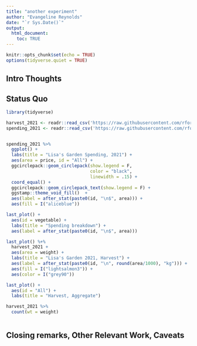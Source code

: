 ```yaml
---
title: "another experiment"
author: "Evangeline Reynolds"
date: "`r Sys.Date()`"
output: 
  html_document:
    toc: TRUE
---
```


```r
knitr::opts_chunk$set(echo = TRUE)
options(tidyverse.quiet = TRUE)
```




## Intro Thoughts


## Status Quo

```r
library(tidyverse)

harvest_2021 <- readr::read_csv('https://raw.githubusercontent.com/rfordatascience/tidytuesday/master/data/2024/2024-05-28/harvest_2021.csv')
spending_2021 <- readr::read_csv('https://raw.githubusercontent.com/rfordatascience/tidytuesday/master/data/2024/2024-05-28/spending_2021.csv')


spending_2021 %>% 
  ggplot() + 
  labs(title = "Lisa's Garden Spending, 2021") +
  aes(area = price, id = "All") + 
  ggcirclepack::geom_circlepack(show.legend = F, 
                                color = "black", 
                                linewidth = .15) + 
  coord_equal() + 
  ggcirclepack::geom_circlepack_text(show.legend = F) +
  ggstamp::theme_void_fill()  + 
  aes(label = after_stat(paste0(id, "\n$", area))) + 
  aes(fill = I("aliceblue"))

last_plot() +
  aes(id = vegetable) + 
  labs(title = "Spending breakdown") + 
  aes(label = after_stat(paste0(id, "\n$", area)))

last_plot() %+% 
  harvest_2021 +
  aes(area = weight) + 
  labs(title = "Lisa's Garden 2021, Harvest") + 
  aes(label = after_stat(paste0(id, "\n", round(area/1000), "kg"))) +
  aes(fill = I("lightsalmon3")) + 
  aes(color = I("grey90"))

last_plot() +
  aes(id = "All") + 
  labs(title = "Harvest, Aggregate") 

harvest_2021 %>% 
  count(wt = weight)
```

```r

```


## Closing remarks, Other Relevant Work, Caveats
